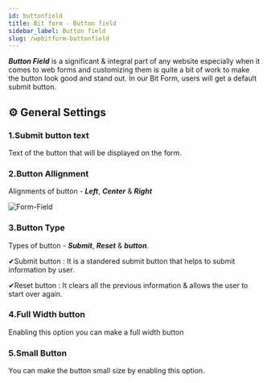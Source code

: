 ```yaml
---
id: buttonfield
title: Bit form - Button field
sidebar_label: Button field
slug: /wpbitform-buttonfield
---
```


***Button Field*** is a significant & integral part of any website especially when it comes to web forms and customizing them is quite a bit of work to make the button look good and stand out. In our Bit Form, users will get a default submit button.

## ⚙ General Settings 

 ### 1.Submit button text 
 Text of the button that will be displayed on the form.

 ### 2.Button Allignment 
 Alignments of button - ***Left***, ***Center*** & ***Right***

 <Image
  src="Field-Types/Button-Bit-Form"
  alt="Form-Field"
  w="1900"
  h="350"
/>

 ### 3.Button Type 
 Types of button - ***Submit***, ***Reset*** & ***button***.

 ✔Submit button : It is a standered submit button that helps to submit information by user.

 ✔Reset button : It clears all the previous information & allows the user to start over again.
 
 ### 4.Full Width button 
 Enabling this option you can make a full width button
 
 ### 5.Small Button 
 You can make the button small size by enabling this option.
